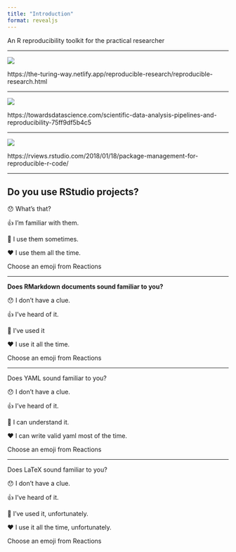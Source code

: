```yaml
---
title: "Introduction"
format: revealjs
---
```


An R reproducibility toolkit for the practical researcher

------------------------------------------------------------------------

![](reproducible-matrix.jpg)

https://the-turing-way.netlify.app/reproducible-research/reproducible-research.html


----

![](repro-spectrum.png)


https://towardsdatascience.com/scientific-data-analysis-pipelines-and-reproducibility-75ff9df5b4c5

----

![](spectrum-notext.png)

https://rviews.rstudio.com/2018/01/18/package-management-for-reproducible-r-code/

---

## Do you use RStudio projects?


😯 What’s that?

👍 I’m familiar with them.

👏 I use them sometimes.

❤️ I use them all the time.

Choose an emoji from Reactions

---

**Does RMarkdown documents sound familiar to you?**


😯 I don’t have a clue.

👍 I’ve heard of it.

👏 I’ve used it

❤️ I use it all the time.


Choose an emoji from Reactions

----

Does YAML sound familiar to you?


😯 I don’t have a clue.

👍 I’ve heard of it.

👏 I can understand it.

❤️ I can write valid yaml most of the time.

Choose an emoji from Reactions


---

Does LaTeX sound familiar to you?


😯 I don’t have a clue.

👍 I’ve heard of it.

👏 I’ve used it, unfortunately.

❤️ I use it all the time, unfortunately.


Choose an emoji from Reactions


